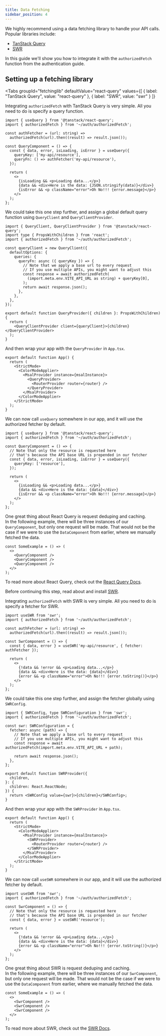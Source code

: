 ```yaml
---
title: Data Fetching
sidebar_position: 4
---
```


We highly recommend using a data fetching library to handle your API calls. Popular libraries include:

- [TanStack Query](https://tanstack.com/query/latest/docs/framework/react/overview)
- [SWR](https://swr.vercel.app/docs/getting-started)

In this guide we'll show you how to integrate it with the `authorizedFetch` function from the authentication guide.

## Setting up a fetching library


<Tabs
  groupId="fetchinglib"
  defaultValue="react-query"
  values={[
    { label: "TanStack Query", value: "react-query" },
    { label: "SWR", value: "swr" }
  ]}
>
<TabItem value="react-query">

Integrating `authorizedFetch` with TanStack Query is very simple. All you need to do is specify a query function.

```tsx
import { useQuery } from '@tanstack/react-query';
import { authorizedFetch } from '~/auth/authorizedFetch';

const authFetcher = (url: string) =>
  authorizedFetch(url).then((result) => result.json());

const QueryComponent = () => {
  const { data, error, isLoading, isError } = useQuery({
    queryKey: ['my-api/resource'],
    queryFn: () => authFetcher('my-api/resource'),
  });

  return (
    <>
      {isLoading && <p>Loading data...</p>}
      {data && <div>Here is the data: {JSON.stringify(data)}</div>}
      {isError && <p className="error">Oh No!!! {error.message}</p>}
    </>
  );
};
```

We could take this one step further, and assign a global default query function using `QueryClient` and `QueryClientProvider`.

```tsx title="src/components/QueryProvider.tsx"
import { QueryClient, QueryClientProvider } from '@tanstack/react-query';
import type { PropsWithChildren } from 'react';
import { authorizedFetch } from '~/auth/authorizedFetch';

const queryClient = new QueryClient({
  defaultOptions: {
    queries: {
      queryFn: async ({ queryKey }) => {
        // Note that we apply a base url to every request
        // If you use multiple APIs, you might want to adjust this
        const response = await authorizedFetch(
          (import.meta.env.VITE_API_URL as string) + queryKey[0],
        );
        return await response.json();
      },
    },
  },
});

export default function QueryProvider({ children }: PropsWithChildren) {
  return (
    <QueryClientProvider client={queryClient}>{children}</QueryClientProvider>
  );
}
```

And then wrap your app with the `QueryProvider` in `App.tsx`.

```tsx title="src/App.tsx"
export default function App() {
  return (
    <StrictMode>
      <ColorModeApplier>
        <MsalProvider instance={msalInstance}>
          <QueryProvider>
            <RouterProvider router={router} />
          </QueryProvider>
        </MsalProvider>
      </ColorModeApplier>
    </StrictMode>
  );
}
```

We can now call `useQuery` somewhere in our app, and it will use the authorized fetcher by default.

```tsx
import { useQuery } from '@tanstack/react-query';
import { authorizedFetch } from '~/auth/authorizedFetch';

const QueryComponent = () => {
  // Note that only the resource is requested here
  // that's because the API base URL is prepended in our fetcher
  const { data, error, isLoading, isError } = useQuery({
    queryKey: ['resource'],
  });

  return (
    <>
      {isLoading && <p>Loading data...</p>}
      {data && <div>Here is the data: {data}</div>}
      {isError && <p className="error">Oh No!!! {error.message}</p>}
    </>
  );
};
```

One great thing about React Query is request deduping and caching.  
In the following example, there will be three instances of our `QueryComponent`, but only one request will be made.
That would not be the case if we were to use the `DataComponent` from earlier, where we manually fetched the data.

```tsx
const SomeExample = () => (
  <>
    <QueryComponent />
    <QueryComponent />
    <QueryComponent />
  </>
);
```

To read more about React Query, check out the [React Query Docs](https://tanstack.com/query/latest/docs/framework/react/overview).

</TabItem>
<TabItem value="swr">

Before continuing this step, read about and install [SWR](https://swr.vercel.app/).

Integrating `authorizedFetch` with SWR is very simple. All you need to do is specify a fetcher for SWR.

```tsx
import useSWR from 'swr';
import { authorizedFetch } from '~/auth/authorizedFetch';

const authFetcher = (url: string) =>
  authorizedFetch(url).then((result) => result.json());

const SwrComponent = () => {
  const { data, error } = useSWR('my-api/resource', { fetcher: authFetcher });

  return (
    <>
      {!data && !error && <p>Loading data...</p>}
      {data && <div>Here is the data: {data}</div>}
      {error && <p className="error">Oh No!!! {error.toString()}</p>}
    </>
  );
};
```

We could take this one step further, and assign the fetcher globally using `SWRConfig`.

```tsx title="src/components/SWRProvider.tsx"
import { SWRConfig, type SWRConfiguration } from 'swr';
import { authorizedFetch } from '~/auth/authorizedFetch';

const swr: SWRConfiguration = {
  fetcher: async (path) => {
    // Note that we apply a base url to every request
    // If you use multiple APIs, you might want to adjust this
    const response = await authorizedFetch(import.meta.env.VITE_API_URL + path);

    return await response.json();
  },
};

export default function SWRProvider({
  children,
}: {
  children: React.ReactNode;
}) {
  return <SWRConfig value={swr}>{children}</SWRConfig>;
}
```

And then wrap your app with the `SWRProvider` in `App.tsx`.

```tsx title="src/App.tsx"
export default function App() {
  return (
    <StrictMode>
      <ColorModeApplier>
        <MsalProvider instance={msalInstance}>
          <SWRProvider>
            <RouterProvider router={router} />
          </SWRProvider>
        </MsalProvider>
      </ColorModeApplier>
    </StrictMode>
  );
}
```

We can now call `useSWR` somewhere in our app, and it will use the authorized fetcher by default.

```tsx
import useSWR from 'swr';
import { authorizedFetch } from '~/auth/authorizedFetch';

const SwrComponent = () => {
  // Note that only the resource is requested here
  // that's because the API base URL is prepended in our fetcher
  const { data, error } = useSWR('resource');

  return (
    <>
      {!data && !error && <p>Loading data...</p>}
      {data && <div>Here is the data: {data}</div>}
      {error && <p className="error">Oh No!!! {error.toString()}</p>}
    </>
  );
};
```

One great thing about SWR is request deduping and caching.  
In the following example, there will be three instances of our `SwrComponent`, but only one request will be made.
That would not be the case if we were to use the `DataComponent` from earlier, where we manually fetched the data.

```tsx
const SomeExample = () => (
  <>
    <SwrComponent />
    <SwrComponent />
    <SwrComponent />
  </>
);
```

To read more about SWR, check out the [SWR Docs](https://swr.vercel.app/).

</TabItem>
</Tabs>
